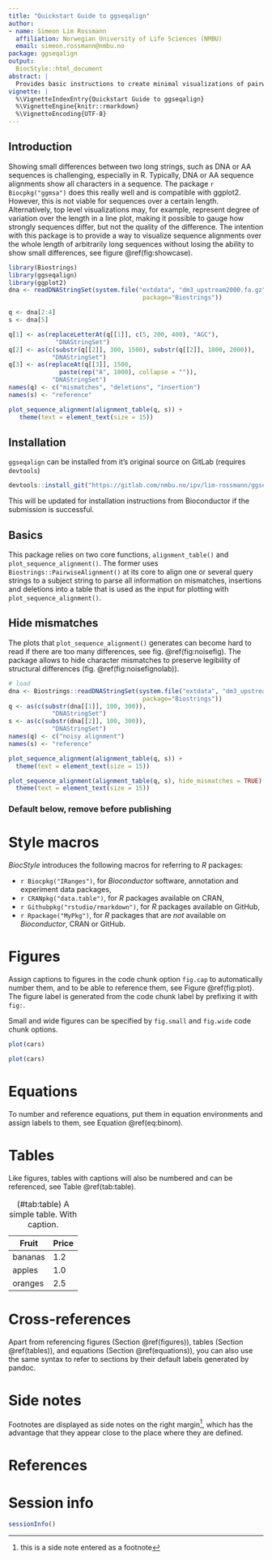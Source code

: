```yaml
---
title: "Quickstart Guide to ggseqalign"
author:
- name: Simeon Lim Rossmann
  affiliation: Norwegian University of Life Sciences (NMBU)
  email: simeon.rossmann@nmbu.no
package: ggseqalign
output:
  BiocStyle::html_document
abstract: |
  Provides basic instructions to create minimal visualizations of pairwise alignments from various inputs.
vignette: |
  %\VignetteIndexEntry{Quickstart Guide to ggseqalign}
  %\VignetteEngine{knitr::rmarkdown}
  %\VignetteEncoding{UTF-8}
---
```


## Introduction

Showing small differences between two long strings, such as DNA or AA sequences is challenging, especially in R. Typically, DNA or AA sequence alignments show all characters in a sequence. The package `r Biocpkg("ggmsa")` does this really well and is compatible with ggplot2. However, this is not viable for sequences over a certain length.
Alternatively, top level visualizations may, for example, represent degree of variation over the length in a line plot, making it possible to gauge how strongly sequences differ, but not the quality of the difference. The intention with this package is to provide a way to visualize sequence alignments over the whole length of arbitrarily long sequences without losing the ability to show small differences, see figure \@ref(fig:showcase).

```r
library(Biostrings)
library(ggseqalign)
library(ggplot2)
dna <- readDNAStringSet(system.file("extdata", "dm3_upstream2000.fa.gz",
                                     package="Biostrings"))

q <- dna[2:4]
s <- dna[5]

q[1] <- as(replaceLetterAt(q[[1]], c(5, 200, 400), "AGC"),
             "DNAStringSet")
q[2] <- as(c(substr(q[[2]], 300, 1500), substr(q[[2]], 1800, 2000)),
            "DNAStringSet")
q[3] <- as(replaceAt(q[[3]], 1500,
              paste(rep("A", 1000), collapse = "")),
            "DNAStringSet")
names(q) <- c("mismatches", "deletions", "insertion")
names(s) <- "reference"

plot_sequence_alignment(alignment_table(q, s)) + 
   theme(text = element_text(size = 15))
```

## Installation

`ggseqalign` can be installed from it's original source on GitLab (requires `devtools`)
```r
devtools::install_git("https://gitlab.com/nmbu.no/ipv/lim-rossmann/ggseqalign.git")
```

This will be updated for installation instructions from Bioconductor if the submission is successful.


## Basics

This package relies on two core functions, `alignment_table()` and `plot_sequence_alignment()`. The former uses `Biostrings::PairwiseAlignment()` at its core to align one or several query strings to a subject string to parse all information on mismatches, insertions and deletions into a table that is used as the input for plotting with `plot_sequence_alignment()`.

## Hide mismatches
The plots that `plot_sequence_alignment()` generates can become hard to read if there are too many differences, see fig. \@ref(fig:noisefig). The package allows to hide character mismatches to preserve legibility of structural differences (fig. \@ref(fig:noisefignolab)).
```r
# load 
dna <- Biostrings::readDNAStringSet(system.file("extdata", "dm3_upstream2000.fa.gz",
                                     package="Biostrings"))
q <- as(c(substr(dna[[1]], 100, 300)),
            "DNAStringSet")
s <- as(c(substr(dna[[2]], 100, 300)),
            "DNAStringSet")
names(q) <- c("noisy alignment")
names(s) <- "reference"

plot_sequence_alignment(alignment_table(q, s)) + 
  theme(text = element_text(size = 15))
```

```r
plot_sequence_alignment(alignment_table(q, s), hide_mismatches = TRUE) + 
  theme(text = element_text(size = 15))
```
### Default below, remove before publishing

# Style macros

*BiocStyle* introduces the following macros for referring to *R* packages:

-   `r Biocpkg("IRanges")`, for *Bioconductor* software, annotation and experiment data packages,
-   `r CRANpkg("data.table")`, for *R* packages available on CRAN,
-   `r Githubpkg("rstudio/rmarkdown")`, for *R* packages available on GitHub,
-   `r Rpackage("MyPkg")`, for *R* packages that are *not* available on *Bioconductor*, CRAN or GitHub.

# Figures

Assign captions to figures in the code chunk option `fig.cap` to automatically number them, and to be able to reference them, see Figure \@ref(fig:plot). The figure label is generated from the code chunk label by prefixing it with `fig:`.



Small and wide figures can be specified by `fig.small` and `fig.wide` code chunk options.

```r
plot(cars)
```

```r
plot(cars)
```

# Equations

To number and reference equations, put them in equation environments and assign labels to them, see Equation \@ref(eq:binom).

```{=tex}
\begin{equation}
  f\left(k\right) = \binom{n}{k} p^k\left(1-p\right)^{n-k}
  (\#eq:binom)
\end{equation}
```
# Tables

Like figures, tables with captions will also be numbered and can be referenced, see Table \@ref(tab:table).

| Fruit   | Price |
|---------|-------|
| bananas | 1.2   |
| apples  | 1.0   |
| oranges | 2.5   |

: (#tab:table) A simple table. With caption.

# Cross-references

Apart from referencing figures (Section \@ref(figures)), tables (Section \@ref(tables)), and equations (Section \@ref(equations)), you can also use the same syntax to refer to sections by their default labels generated by pandoc.

# Side notes

Footnotes are displayed as side notes on the right margin[^1], which has the advantage that they appear close to the place where they are defined.

[^1]: this is a side note entered as a footnote

# References {.unnumbered}

# Session info

```r
sessionInfo()
```
